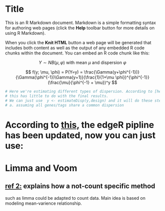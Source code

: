 Title
========================================================

This is an R Markdown document. Markdown is a simple formatting syntax for authoring web pages (click the **Help** toolbar button for more details on using R Markdown).

When you click the **Knit HTML** button a web page will be generated that includes both content as well as the output of any embedded R code chunks within the document. You can embed an R code chunk like this:

$$ Y \sim NB(\mu, \varphi) \text{ with mean } \mu \text{ and dispersion } \varphi$$

$$ f(y; \mu, \phi) = P(Y=y) = \frac{\Gamma(y+\phi^{-1})}{\Gamma(\phi^{-1})\Gamma(y+1)}(\frac{1}{1+\mu \phi})^{\phi^{-1}}(\frac{\mu}{\phi^{-1} + \mu})^y  $$


```r
# Here we're estimating different types of dispersion. According to [here](https://stat.ethz.ch/pipermail/bioconductor/2014-January/056975.html), 
# this has little to do with the final results. 
# We can just use  y <- estimateDisp(y,design) and it will do these steps itself altogether
# a. assuming all genes/tags share a common dispersion

```
# According to [this,](https://stat.ethz.ch/pipermail/bioconductor/2014-January/056975.html) the edgeR pipline has been updated, now you can just use:


# Limma and Voom
## [ref 2: ](http://www.statsci.org/smyth/pubs/VoomPreprint.pdf) explains how a not-count specific method
such as limma could be adapted to count data. Main idea is based on modeling mean-varience relationship.



